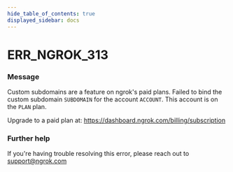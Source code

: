 ```yaml
---
hide_table_of_contents: true
displayed_sidebar: docs
---
```



# ERR_NGROK_313

### Message

Custom subdomains are a feature on ngrok's paid plans.
Failed to bind the custom subdomain `SUBDOMAIN` for the account `ACCOUNT`.
This account is on the `PLAN` plan.

Upgrade to a paid plan at: https://dashboard.ngrok.com/billing/subscription

<ErrorDetails error="err_ngrok_313" />

### Further help

If you're having trouble resolving this error, please reach out to [support@ngrok.com](mailto:support@ngrok.com?subject=Help%20with%20ERR_NGROK_313)
